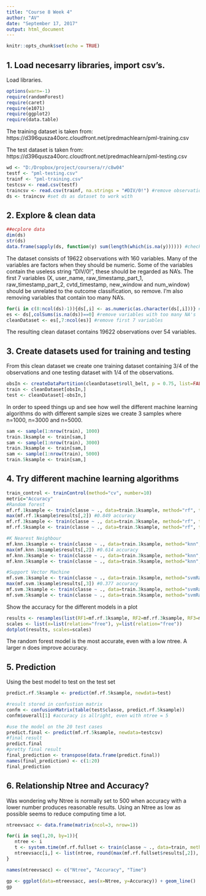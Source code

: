 ```yaml
---
title: "Course 8 Week 4"
author: "AV"
date: "September 17, 2017"
output: html_document
---
```

```r
knitr::opts_chunk$set(echo = TRUE)
```
## 1. Load necesarry libraries, import csv's.
Load libraries.
```r
options(warn=-1)
require(randomForest)
require(caret)
require(e1071)
require(ggplot2)
require(data.table)
```

The training dataset is taken from: https://d396qusza40orc.cloudfront.net/predmachlearn/pml-training.csv

The test dataset is taken from: https://d396qusza40orc.cloudfront.net/predmachlearn/pml-testing.csv

```r
wd <- "D:/Dropbox/project/coursera/r/c8w04"
testf <- "pml-testing.csv"
trainf <- "pml-training.csv"
testcsv <- read.csv(testf)
traincsv <- read.csv(trainf, na.strings = "#DIV/0!") #remove observations that start with "#div/0!" when reading the CSV file, this is discovered later when exploring the data.
ds <- traincsv #set ds as dataset to work with
```

## 2. Explore & clean data

```r
##ecplore data
dim(ds)
str(ds)
data.frame(sapply(ds, function(y) sum(length(which(is.na(y)))))) #check which variables have too many NA's
```
The dataset consists of 19622 observations with 160 variables. Many of the variables are factors when they should be numeric. Some of the variables contain the useless string "DIV/0!", these should be regarded as NA's. The first 7 variables (X, user_name, raw_timestamp_part_1, raw_timestamp_part_2, cvtd_timestamp, new_window and num_window) should be unrelated to the outcome classification, so remove. I'm also removing variables that contain too many NA's. 

```r
for(i in c(8:ncol(ds)-1)){ds[,i] <- as.numeric(as.character(ds[,i]))} #change factor variables to numeric
es <- ds[,colSums(is.na(ds))==0] #remove variables with too many NA's
cleanDataset <- es[,7:ncol(es)] #remove first 7 variables 
```
The resulting clean dataset contains 19622 observations over 54 variables.

## 3. Create datasets used for training and testing
From this clean dataset we create one training dataset containing 3/4 of the observations and one testing dataset with 1/4 of the observations.
```r
obsIn <- createDataPartition(cleanDataset$roll_belt, p = 0.75, list=FALSE)
train <- cleanDataset[obsIn,]
test <- cleanDataset[-obsIn,]
```

In order to speed things up and see how well the different machine learning algorithms do with different sample sizes we create 3 samples where n=1000, n=3000 and n=5000.
```r
sam <- sample(1:nrow(train), 1000)
train.1ksample <- train[sam,]
sam <- sample(1:nrow(train), 3000)
train.3ksample <- train[sam,]
sam <- sample(1:nrow(train), 5000)
train.5ksample <- train[sam,]
```

## 4. Try different machine learning algorithms
```r
train_control <- trainControl(method="cv", number=10)
metric="Accuracy"
#Random forest
mf.rf.1ksample <- train(classe ~ ., data=train.1ksample, method="rf", trControl= train_control, metric=metric, do.trace=TRUE, ntree=5)
max(mf.rf.1ksample$results[,2]) #0.849 accuracy
mf.rf.3ksample <- train(classe ~ ., data=train.3ksample, method="rf", trControl= train_control, metric=metric, do.trace=TRUE, ntree=5)
mf.rf.5ksample <- train(classe ~ ., data=train.5ksample, method="rf", trControl= train_control, metric=metric, do.trace=TRUE, ntree=5)

#K Nearest Neighbour
mf.knn.1ksample <- train(classe ~ ., data=train.1ksample, method="knn", trControl= train_control, metric=metric)
max(mf.knn.1ksample$results[,2]) #0.614 accuracy
mf.knn.3ksample <- train(classe ~ ., data=train.3ksample, method="knn", trControl= train_control, metric=metric)
mf.knn.5ksample <- train(classe ~ ., data=train.5ksample, method="knn", trControl= train_control, metric=metric)

#Support Vector Machine
mf.svm.1ksample <- train(classe ~ ., data=train.1ksample, method="svmRadial", trControl= train_control, metric=metric)
max(mf.svm.1ksample$results[,3]) #0.377 accuracy
mf.svm.3ksample <- train(classe ~ ., data=train.3ksample, method="svmRadial", trControl= train_control, metric=metric)
mf.svm.5ksample <- train(classe ~ ., data=train.5ksample, method="svmRadial", trControl= train_control, metric=metric)
```

Show the accuracy for the different models in a plot
```r
results <- resamples(list(RF1=mf.rf.1ksample, RF2=mf.rf.3ksample, RF3=mf.rf.5ksample, KNN1=mf.knn.1ksample, KNN2=mf.knn.3ksample, KNN3=mf.knn.5ksample, SVM1=mf.svm.1ksample, SVM2=mf.svm.3ksample, SVM3=mf.svm.5ksample))
scales <- list(x=list(relation="free"), y=list(relation="free"))
dotplot(results, scales=scales)
```
The random forest model is the most accurate, even with a low ntree. A larger n does improve accuracy.

## 5. Prediction 

Using the best model to test on the test set
```r
predict.rf.5ksample <- predict(mf.rf.5ksample, newdata=test)

#result stored in confustion matrix
confm <- confusionMatrix(table(test$classe, predict.rf.5ksample))
confm$overall[1] #accuracy is allright, even with ntree = 5

#use the model on the 20 test cases
predict.final <- predict(mf.rf.5ksample, newdata=testcsv)
#final result
predict.final
#pretty final result
final_prediction <- transpose(data.frame(predict.final))
names(final_prediction) <- c(1:20)
final_prediction
```

## 6. Relationship Ntree and Accuracy?

Was wondering why Ntree is normally set to 500 when accuracy with a lower number produces reasonable results. Using an Ntree as low as possible seems to reduce computing time a lot.
```r
ntreevsacc <- data.frame(matrix(ncol=3, nrow=1))

for(i in seq(1,20, by=1)){
   ntree <- i
   t <- system.time(mf.rf.fullset <- train(classe ~ ., data=train, method="rf", trControl=train_control, metric=metric, ntree=ntree))
   ntreevsacc[i,] <- list(ntree, round(max(mf.rf.fullset$results[,2]), digits = 5), t[1])
}

names(ntreevsacc) <- c("Ntree", "Accuracy", "Time")

gp <- ggplot(data=ntreevsacc, aes(x=Ntree, y=Accuracy)) + geom_line()
gp


```





